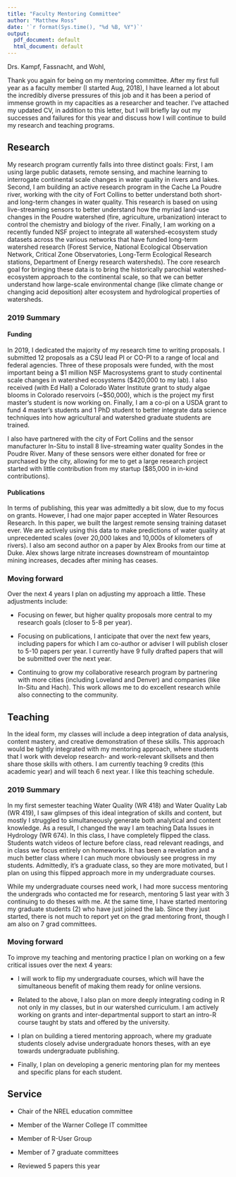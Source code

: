 ```yaml
---
title: "Faculty Mentoring Committee"
author: "Matthew Ross"
date: '`r format(Sys.time(), "%d %B, %Y")`'
output:
  pdf_document: default
  html_document: default
---
```



Drs. Kampf, Fassnacht, and Wohl,

Thank you again for being on my mentoring committee. After my first full year
as a faculty member (I started Aug, 2018), I have learned a lot about the incredibly
diverse pressures of this job and it has been a period of immense growth in my
capacities as a researcher and teacher. I've attached my updated CV, in addition
to this letter, but I will briefly lay out my successes and failures for this year
and discuss how I will continue to build my research and teaching programs. 

## Research

My research program currently falls into three distinct goals: First, I am 
using large public datasets, remote sensing, and machine learning 
to interrogate continental scale
changes in water quality in rivers and lakes. Second, I am building an active 
research program in the Cache La Poudre river, working with the city of Fort Collins to better understand both short- and long-term changes in water quality. This research is based on using live-streaming sensors to better understand how
the myriad land-use changes in the Poudre watershed (fire, agriculture, 
urbanization) interact to control the chemistry and biology of the river. Finally,
I am working on a recently funded NSF project to integrate all watershed-ecosystem
study datasets across the various networks that have funded long-term watershed 
research (Forest Service, National Ecological Observation Network, Critical Zone 
Observatories, Long-Term Ecological Research stations, Department of Energy research watersheds). The core research goal for bringing these data is to bring
the historically parochial watershed-ecosystem approach to the continental scale,
so that we can better understand how large-scale environmental change (like climate
change or changing acid deposition) alter ecosystem and hydrological properties of
watersheds. 

### 2019 Summary

#### Funding

In 2019, I dedicated the majority of my research time to writing proposals. I 
submitted 12 proposals as a CSU lead PI or CO-PI to a range of local 
and federal agencies. Three of these proposals were funded, with the most 
important being a $1 million NSF Macrosystems grant to study continental scale
changes in watershed ecosystems ($420,000 to my lab). I also received (with Ed 
Hall) a Colorado Water Institute grant to study algae blooms in Colorado 
reservoirs (~$50,000), which is the project my first master's student is now 
working on. Finally, I am a co-pi on a USDA grant to fund 4 master's students and 1
PhD student to better integrate data science techniques into how agricultural 
and watershed graduate students are trained. 

I also have partnered with the city of Fort Collins and the sensor manufacturer
In-Situ to install 8 live-streaming water quality Sondes in the Poudre River. 
Many of these sensors were either donated for free or purchased by the city, allowing for me to get a large research project started with little contribution 
from my startup ($85,000 in in-kind contributions). 

#### Publications

In terms of publishing, this year was admittedly a bit slow, due to my focus
on grants. However, I had one major paper accepted in Water Resources Research.
In this paper, we built the largest remote sensing training dataset ever. We are
actively using this data to make predictions of water quality at unprecedented 
scales (over 20,000 lakes and 10,000s of kilometers of rivers). I also am second
author on a paper by Alex Brooks from our time at Duke. Alex shows large nitrate
increases downstream of mountaintop mining increases, decades after mining has 
ceases. 

### Moving forward

Over the next 4 years I plan on adjusting my approach a little. These adjustments
include:

- Focusing on fewer, but higher quality proposals more central to my research goals (closer to 5-8 per year). 

- Focusing on publications, I anticipate that over the next few years, including 
papers for which I am co-author or adviser I will publish closer to 5-10 papers
per year. I currently have 9 fully drafted papers that will be submitted 
over the next year. 

- Continuing to grow my collaborative research program by partnering with more
cities (including Loveland and Denver) and companies (like In-Situ and Hach). 
This work allows me to do excellent research while also connecting to the 
community. 

## Teaching

In the ideal form, my classes will include a deep integration of data analysis,
content mastery, and creative demonstration of these skills. This approach would
be tightly integrated with my mentoring approach, where students that I work with
develop research- and work-relevant skillsets and then share those skills with others.
I am currently teaching 9 credits (this academic year) and will teach 6 next year.
I like this teaching schedule. 


### 2019 Summary 

In my first semester teaching Water Quality (WR 418) and Water Quality Lab 
(WR 419), I saw glimpses 
of this ideal integration of skills and content,
but mostly I struggled to simultaneously generate both analytical and content
knowledge. As a result, I changed the way I am teaching Data Issues in Hydrology
(WR 674). In this class, I have completely flipped the class. Students watch
videos of lecture before class, read relevant readings, and in class we focus 
entirely on homeworks. It has been a revelation and a much better class where 
I can much more obviously see progress in my students. Admittedly, it's a graduate
class, so they are more motivated, but I plan on using this flipped approach more
in my undergraduate courses. 

While my undergraduate courses need work, I had more success mentoring the 
undergrads who contacted me for research, mentoring 5 last year with 3 continuing
to do theses with me. At the same time, I have started mentoring my graduate students
(2) who have just joined the lab. Since they just started, there is not much to 
report yet on the grad mentoring front, though I am also on 7 grad committees. 

### Moving forward

To improve my teaching and mentoring practice I plan on working on a few critical 
issues over the next 4 years: 


- I will work to flip my undergraduate courses, which
will have the simultaneous benefit of making them ready for online versions.

- Related to the above, I also plan on more deeply integrating coding in R not
only in my classes, but in our watershed curriculum. I am actively working on
grants and inter-departmental support to start an intro-R course taught by stats
and offered by the university.

- I plan on building a tiered mentoring approach, where my graduate students 
closely advise undergraduate honors theses, with an eye towards undergraduate 
publishing. 

- Finally, I plan on developing a generic mentoring plan for my mentees and 
specific plans for each student. 


## Service

- Chair of the NREL education committee

- Member of the Warner College IT committee

- Member of R-User Group 

- Member of 7 graduate committees 

- Reviewed 5 papers this year
